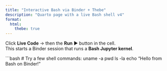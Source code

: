 ```yaml
---
title: "Interactive Bash via Binder + Thebe"
description: "Quarto page with a live Bash shell v4"
format:
  html:
    thebe: true
---
```


Click **Live Code** → then the **Run** ▶️ button in the cell.  
This starts a Binder session that runs a **Bash Jupyter kernel**.

```bash
# Try a few shell commands:
uname -a
pwd
ls -la
echo "Hello from Bash on Binder!"
